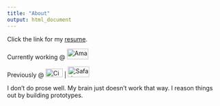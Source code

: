 ```yaml
---
title: "About"
output: html_document
---
```


<p>Click the link for my <a href="/docs/WilberforceOchiengWanjira_CV.pdf">resume</a>.</p>

<p class="working">Currently working @ <a class="company" href="https://aws.amazon.com/" target="_blank"><img src="/images/amazon.png" alt="Amazon Web Services" style="width:50px;height:25px;"></a><br></p>

<p>Previously @ <a class="company" href="https://cisco.com" target="_blank"><img src="/images/cisco.png" alt="Cisco Systems" style="width:40px;height:20px;"></a> | 
<a class="company" href="https://www.safaricom.co.ke/" target="_blank"><img src="/images/safaricom.png" alt="Safaricom" style="width:50px;height:25px;"></a>
</p>

<p class="large-description">I don’t do prose well. My brain just doesn’t work that way. I reason things out by building prototypes.</p>
